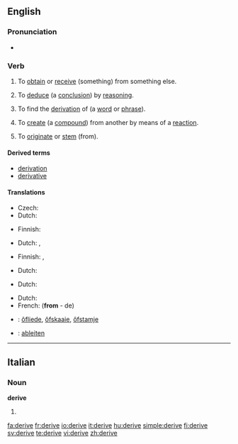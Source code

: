 ==English==

===Pronunciation===
*{{audio|en-us-derive.ogg|Audio (US)}}

===Verb===
{{en-verb|deriv|ing}}
{{rfex}}

# {{context|transitive}} To [[obtain]] or [[receive]] (something) from something else.
# {{context|transitive|logic}} To [[deduce]] (a [[conclusion]]) by [[reasoning]].
# {{context|transitive|linguistics}} To find the [[derivation]] of (a [[word]] or [[phrase]]).
# {{context|transitive|chemistry}} To [[create]] (a [[compound]]) from another by means of a [[reaction]].
# {{context|intransitive}} To [[originate]] or [[stem]] (from).

====Derived terms====
* [[derivation]]
* [[derivative]]

====Translations====
{{trans-top|obtain (something) from something else}}
* Czech: {{t-|cs|odvodit}}
* Dutch: {{t+|nl|afleiden}}
{{trans-mid}}
* Finnish: {{t+|fi|johtaa}}
{{trans-bottom}}

{{trans-top|deduce (a conclusion) by reasoning}}
* Dutch: {{t+|nl|afleiden}}, {{t|nl|deduceren}}
{{trans-mid}}
* Finnish: {{t+|fi|johtaa}}, {{t-|fi|päätellä}}
{{trans-bottom}}

{{trans-top|find the derivation of (a word or phrase)}}
* Dutch: {{t+|nl|afleiden}}
{{trans-mid}}
{{trans-bottom}}

{{trans-top|create (a compound) from another by means of a reaction}}
* Dutch: {{t+|nl|afleiden}}
{{trans-mid}}
{{trans-bottom}}

{{trans-top|originate (from)}}
* Dutch: {{t-|nl|ontstaan}}
* French: {{t+|fr|dériver}} ('''from''' - de)
{{trans-mid}}
{{trans-bottom}}
{{checktrans-top}}
*{{ttbc|Frisian}}: [[ôfliede]], [[ôfskaaie]], [[ôfstamje]]
*{{ttbc|German}}: [[ableiten]]
{{trans-bottom}}

----

==Italian==

===Noun===
'''derive''' {{f}} {{plural}}

# {{plural of|deriva|lang=Italian}}

[[fa:derive]]
[[fr:derive]]
[[io:derive]]
[[it:derive]]
[[hu:derive]]
[[simple:derive]]
[[fi:derive]]
[[sv:derive]]
[[te:derive]]
[[vi:derive]]
[[zh:derive]]